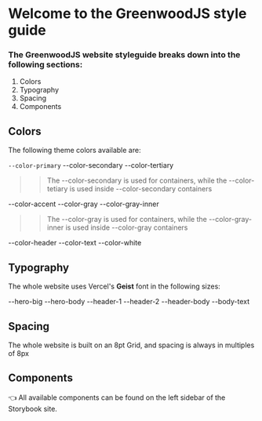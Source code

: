 # Welcome to the GreenwoodJS style guide

### The GreenwoodJS website styleguide breaks down into the following sections:

1. Colors
2. Typography
3. Spacing
4. Components



## Colors
The following theme colors available are:

`--color-primary`
--color-secondary
--color-tertiary

>> The --color-secondary is used for containers, while the --color-tetiary is used inside --color-secondary containers


--color-accent
--color-gray
--color-gray-inner

>> The --color-gray is used for containers, while the --color-gray-inner is used inside --color-gray containers


--color-header
--color-text
--color-white



## Typography
The whole website uses Vercel's **Geist** font in the following sizes:

--hero-big
--hero-body
--header-1
--header-2
--header-body
--body-text



## Spacing
The whole website is built on an 8pt Grid, and spacing is always in multiples of 8px



## Components
👈 All available components can be found on the left sidebar of the Storybook site.







